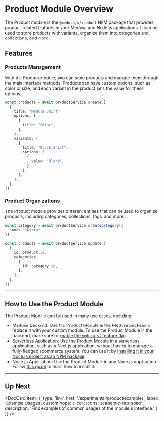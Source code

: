 
# Product Module Overview

The Product module is the `@medusajs/product` NPM package that provides product-related features in your Medusa and Node.js applications. It can be used to store products with variants, organize them into categories and collections, and more.

## Features

### Products Management

With the Product module, you can store products and manage them through the main interface methods. Products can have custom options, such as color or size, and each variant in the product sets the value for these options.

```ts
const products = await productService.create([
  {
    title: "Medusa Shirt",
    options: [
      {
        title: "Color",
      },
    ],
    variants: [
      {
        title: "Black Shirt",
        options: [
          {
            value: "Black",
          },
        ],
      },
    ],
  },
])
```

### Product Organizations

The Product module provides different entities that can be used to organize products, including categories, collections, tags, and more.

```ts
const category = await productService.createCategory({
  name: "Shirts",
})

const products = await productService.update([
  {
    id: product.id,
    categories: [
      {
        id: category.id,
      },
    ],
  },
])
```

---

## How to Use the Product Module

The Product Module can be used in many use cases, including:

- Medusa Backend: Use the Product Module in the Medusa backend or replace it with your custom module. To use the Product Module in the backend, make sure to [enable the `medusa_v2` feature flag](../../development/feature-flags/toggle.md).
- Serverless Application: Use the Product Module in a serverless application, such as a Next.js application, without having to manage a fully-fledged ecommerce system. You can use it by [installing it in your Node.js project as an NPM package](./install-nodejs.md).
- Node.js Application: Use the Product Module in any Node.js application. Follow [this guide](./install-nodejs.md) to learn how to install it.

---

## Up Next

<DocCard item={{
    type: 'link',
    href: '/experimental/product/examples',
    label: 'Example Usages',
    customProps: {
      icon: Icons['academic-cap-solid'],
      description: 'Find examples of common usages of the module\'s interface.'
    }
  }}
/>
